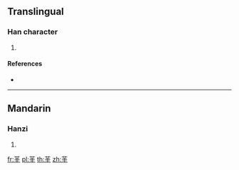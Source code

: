 {{character info/new}}
==Translingual==

===Han character===
{{Han char|rn=140|rad=艸|as=06|sn=12|four=44104|canj=TGG}}

# {{defn|Han|sort=艸06}}

====References====
* {{Han ref|kx=1028.090|dkj=30892|dj=1487.100|hdz=53199.080|uh=8325|ud=33573|bh=D378|bd=54136}}

----

==Mandarin==

===Hanzi===
{{cmn-hanzi|pin=[[jiǎn]] ([[jian3]]), [[kuī]] ([[kui1]])|wg=chien<sup>3</sup>, k'uei<sup>1</sup>}}

# {{defn|lang=cmn|sort=艸06}}

[[fr:茥]]
[[pl:茥]]
[[th:茥]]
[[zh:茥]]